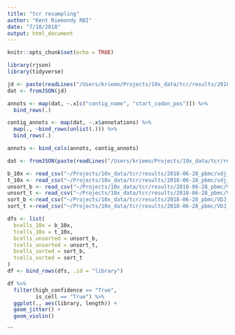 ```yaml
---
title: "tcr resampling"
author: "Kent Riemondy RBI"
date: "7/18/2018"
output: html_document
---
```


```r
knitr::opts_chunk$set(echo = TRUE)
```

```r
library(rjson)
library(tidyverse)
```


```r

jd <- paste(readLines("/Users/kriemo/Projects/10x_data/tcr/results/2018-05-18_jurkat_raji/VDJ_Tcell/outs/consensus_annotations.json"), collapse = "")
dat <- fromJSON(jd)

annots <- map(dat, ~.x[c("contig_name", "start_codon_pos")]) %>% 
  bind_rows(.)

contig_annots <- map(dat, ~.x$annotations) %>% 
  map(., ~bind_rows(unlist(.))) %>% 
  bind_rows(.)

annots <- bind_cols(annots, contig_annots)
```

```r
dat <- fromJSON(paste(readLines("/Users/kriemo/Projects/10x_data/tcr/results/2018-05-18_jurkat_raji/VDJ_Tcell/outs/all_contig_annotations.json"), collapse = ""))


```


```r
b_10x <- read_csv("~/Projects/10x_data/tcr/results/2018-06-28_pbmc/vdj_v1_pbmc_b_all_contig_annotations.csv")
t_10x <- read_csv("~/Projects/10x_data/tcr/results/2018-06-28_pbmc/vdj_v1_pbmc_t_all_contig_annotations.csv")
unsort_b <- read_csv("~/Projects/10x_data/tcr/results/2018-06-28_pbmc/VDJ_denovo_Hesselberth_Unsorted_Bcell_05312018/outs/all_contig_annotations.csv")
unsort_t <- read_csv("~/Projects/10x_data/tcr/results/2018-06-28_pbmc/VDJ_denovo_Hesselberth_Unsorted_Tcell_05312018/outs/all_contig_annotations.csv")
sort_b <-read_csv("~/Projects/10x_data/tcr/results/2018-06-28_pbmc/VDJ_denovo_Hesselberth_CD_3_4_Bcell_05312018//outs/all_contig_annotations.csv")
sort_t <-read_csv("~/Projects/10x_data/tcr/results/2018-06-28_pbmc/VDJ_denovo_Hesselberth_CD_3_4_Tcell_05312018//outs/all_contig_annotations.csv")

dfs <- list(
  bcells_10x = b_10x,
  tcells_10x = t_10x,
  bcells_unsorted = unsort_b,
  tcells_unsorted = unsort_t,
  bcells_sorted = sort_b,
  tcells_sorted = sort_t
)
df <- bind_rows(dfs, .id = "library")

df %>% 
  filter(high_confidence == "True",
         is_cell == "True") %>% 
  ggplot(., aes(library, length)) +
  geom_jitter() +
  geom_violin()
```
```